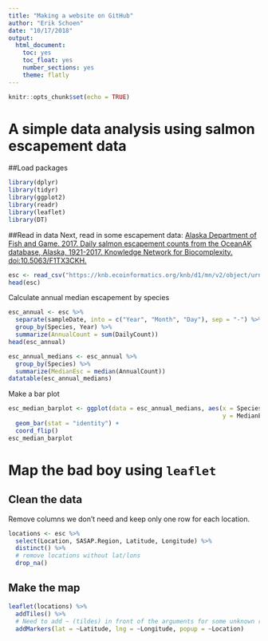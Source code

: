 ```yaml
---
title: "Making a website on GitHub"
author: "Erik Schoen"
date: "10/17/2018"
output: 
  html_document:
    toc: yes
    toc_float: yes
    number_sections: yes
    theme: flatly
---
```


```r
knitr::opts_chunk$set(echo = TRUE)
```

# A simple data analysis using salmon escapement data

##Load packages
```r
library(dplyr)
library(tidyr)
library(ggplot2)
library(readr)
library(leaflet)
library(DT)
```

##Read in data
Next, read in some escapement data: [Alaska Department of Fish and Game. 2017. Daily salmon escapement counts from the OceanAK database, Alaska, 1921-2017. Knowledge Network for Biocomplexity. doi:10.5063/F1TX3CKH.](https://knb.ecoinformatics.org/knb/d1/mn/v2/object/urn%3Auuid%3Af119a05b-bbe7-4aea-93c6-85434dcb1c5e)

```r
esc <- read_csv("https://knb.ecoinformatics.org/knb/d1/mn/v2/object/urn%3Auuid%3Af119a05b-bbe7-4aea-93c6-85434dcb1c5e")
head(esc)
```

Calculate annual median escapement by species
```r
esc_annual <- esc %>%
  separate(sampleDate, into = c("Year", "Month", "Day"), sep = "-") %>%
  group_by(Species, Year) %>%
  summarize(AnnualCount = sum(DailyCount))
head(esc_annual)

esc_annual_medians <- esc_annual %>%
  group_by(Species) %>%
  summarize(MedianEsc = median(AnnualCount))
datatable(esc_annual_medians)
```

Make a bar plot
```r
esc_median_barplot <- ggplot(data = esc_annual_medians, aes(x = Species, 
                                                            y = MedianEsc)) +
  geom_bar(stat = "identity") +
  coord_flip()
esc_median_barplot
```


# Map the bad boy using `leaflet`

## Clean the data
Remove columns we don't need and keep only one row for each location.

```r
locations <- esc %>%
  select(Location, SASAP.Region, Latitude, Longitude) %>%
  distinct() %>%
  # remove locations without lat/lons
  drop_na()
```

## Make the map
```r
leaflet(locations) %>%
  addTiles() %>%
  # Need to add ~ (tildes) in front of the arguments for some unknown reason!
  addMarkers(lat = ~Latitude, lng = ~Longitude, popup = ~Location)
```


